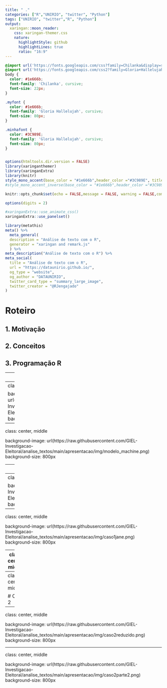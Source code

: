 ```yaml
---
title: " ."
categories: ["R","UNIRIO", "twitter", "Python"]
tags: ["UNIRIO", "twitter","R", "Python"]
output:
  xaringan::moon_reader:
    css: xaringan-themer.css
    nature:
      highlightStyle: github
      highlightLines: true
      ratio: "16:9"
---
```


```css
@import url('https://fonts.googleapis.com/css?family=Chilanka&display=swap');
@import url('https://fonts.googleapis.com/css2?family=Gloria+Hallelujah&display=swap');
body {
  color: #1e666b;
  font-family: 'Chilanka', cursive;
  font-size: 22px;
}

.myfont {
  color: #1e666b;
  font-family: 'Gloria Hallelujah', cursive;
  font-size: 80px;
}

.minhafont {
  color: #3C989E;
  font-family: 'Gloria Hallelujah', cursive;
  font-size: 80px;
}



```

```r
options(htmltools.dir.version = FALSE)
library(xaringanthemer)
library(xaringanExtra)
library(knitr)
style_mono_accent(base_color = "#1e666b",header_color ="#3C989E", title_slide_background_image ="img/capa.png")
#style_mono_accent_inverse(base_color = "#1e666b",header_color ="#3C989E", title_slide_background_image ="img/capa.png")

knitr::opts_chunk$set(echo = FALSE,message = FALSE, warning = FALSE,comment = NA)

options(digits = 2)
```

```r
#xaringanExtra::use_animate_css()
xaringanExtra::use_panelset()
```

```r
library(metathis)
meta() %>%
  meta_general(
  description = "Análise de texto com o R",
  generator = "xaringan and remark.js"
  ) %>%
meta_description("Análise de texto com o R") %>% 
meta_social(
  title = "Análise de texto com o R",
  url = "https://dataunirio.github.io/",
  og_type = "website",
  og_author = "DATAUNIRIO",
  twitter_card_type = "summary_large_image",
  twitter_creator = "@RJengajado"
) 
```

# Roteiro

## 1. Motivação
## 2. Conceitos
## 3. Programação R


---
class: center, middle

background-image: url(https://raw.githubusercontent.com/GIEL-Investigacao-Eleitoral/analise_textos/main/apresentacao/img/nuvem_mobilidade.png)
background-size: 1000px

---
class: center, middle

background-image: url(https://raw.githubusercontent.com/GIEL-Investigacao-Eleitoral/analise_textos/main/apresentacao/img/emoji.jpg)
background-size: 800px

---
class: center, middle

background-image: url(https://raw.githubusercontent.com/GIEL-Investigacao-Eleitoral/analise_textos/main/apresentacao/img/modelo_machine.png)
background-size: 800px


---
class: center, middle

# Caso 1


---
class: center, middle

background-image: url(https://raw.githubusercontent.com/GIEL-Investigacao-Eleitoral/analise_textos/main/apresentacao/img/caso1reduzido.png)
background-size: 600px


---
class: center, middle

background-image: url(https://raw.githubusercontent.com/GIEL-Investigacao-Eleitoral/analise_textos/main/apresentacao/img/caso1jane.png)
background-size: 800px



---
class: center, middle

background-image: url(https://raw.githubusercontent.com/GIEL-Investigacao-Eleitoral/analise_textos/main/apresentacao/img/caso1resultado.png)
background-size: 600px



---
class: center, middle

# Caso 2


---
class: center, middle

background-image: url(https://raw.githubusercontent.com/GIEL-Investigacao-Eleitoral/analise_textos/main/apresentacao/img/caso2reduzido.png)
background-size: 800px


---
class: center, middle

background-image: url(https://raw.githubusercontent.com/GIEL-Investigacao-Eleitoral/analise_textos/main/apresentacao/img/caso2parte2.png)
background-size: 800px


